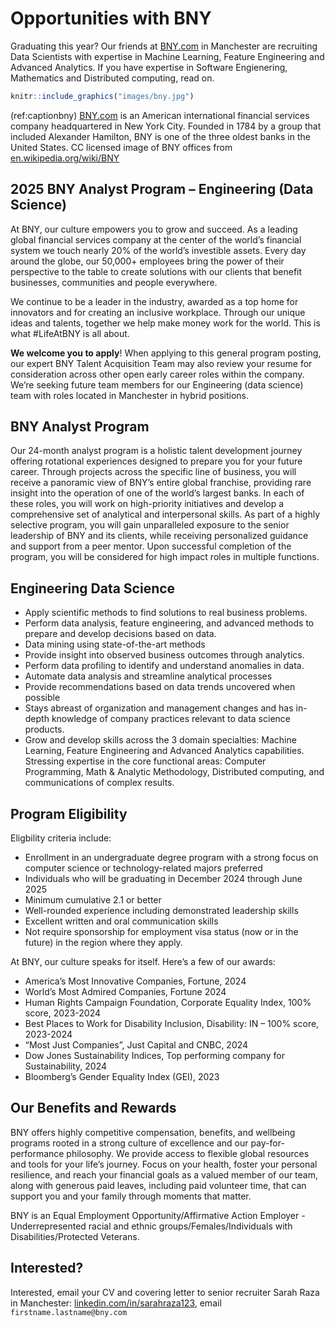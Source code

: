 # Opportunities with BNY {#bny}

Graduating this year? Our friends at [BNY.com](https://www.bny.com) in Manchester are recruiting Data Scientists with expertise in Machine Learning, Feature Engineering and Advanced Analytics. If you have expertise in Software Engienering, Mathematics and Distributed computing, read on.

```r
knitr::include_graphics("images/bny.jpg")
```

(ref:captionbny) [BNY.com](https://www.bny.com) is an American international financial services company headquartered in New York City. Founded in 1784 by a group that included Alexander Hamilton, BNY is one of the three oldest banks in the United States. CC licensed image of BNY offices from [en.wikipedia.org/wiki/BNY](https://en.wikipedia.org/wiki/BNY)


## 2025 BNY Analyst Program – Engineering (Data Science) 
 
At BNY, our culture empowers you to grow and succeed. As a leading global financial services company at the center of the world's financial system we touch nearly 20% of the world's investible assets. Every day around the globe, our 50,000+ employees bring the power of their perspective to the table to create solutions with our clients that benefit businesses, communities and people everywhere. 

We continue to be a leader in the industry, awarded as a top home for innovators and for creating an inclusive workplace. Through our unique ideas and talents, together we help make money work for the world. This is what #LifeAtBNY is all about.
 
**We welcome you to apply**! When applying to this general program posting, our expert BNY Talent Acquisition Team may also review your resume for consideration across other open early career roles within the company. We're seeking future team members for our Engineering (data science) team with roles located in Manchester in hybrid positions.

## BNY Analyst Program {#analyst}
Our 24-month analyst program is a holistic talent development journey offering rotational experiences designed to prepare you for your future career. Through projects across the specific line of business, you will receive a panoramic view of BNY's entire global franchise, providing rare insight into the operation of one of the world's largest banks. In each of these roles, you will work on high-priority initiatives and develop a comprehensive set of analytical and interpersonal skills. As part of a highly selective program, you will gain unparalleled exposure to the senior leadership of BNY and its clients, while receiving personalized guidance and support from a peer mentor. Upon successful completion of the program, you will be considered for high impact roles in multiple functions.
 
## Engineering  Data Science {#eds}

* Apply scientific methods to find solutions to real business problems.
* Perform data analysis, feature engineering, and advanced methods to prepare and develop decisions based on data. 
* Data mining using state-of-the-art methods 
* Provide insight into observed business outcomes through analytics. 
* Perform data profiling to identify and understand anomalies in data. 
* Automate data analysis and streamline analytical processes 
* Provide recommendations based on data trends uncovered when possible 
* Stays abreast of organization and management changes and has in-depth knowledge of company practices relevant to data science products. 
* Grow and develop skills across the 3 domain specialties: Machine Learning, Feature Engineering and Advanced Analytics capabilities. Stressing expertise in the core functional areas: Computer Programming, Math & Analytic Methodology, Distributed computing, and communications of complex results. 
 
## Program Eligibility {#eligibility}

Eligbility criteria include:
 
* Enrollment in an undergraduate degree program with a strong focus on computer science or technology-related majors preferred
* Individuals who will be graduating in December 2024 through June 2025
* Minimum cumulative 2.1 or better
* Well-rounded experience including demonstrated leadership skills
* Excellent written and oral communication skills
* Not require sponsorship for employment visa status (now or in the future) in the region where they apply.


At BNY, our culture speaks for itself. Here's a few of our awards:
 
* America's Most Innovative Companies, Fortune, 2024
* World's Most Admired Companies, Fortune 2024
* Human Rights Campaign Foundation, Corporate Equality Index, 100% score, 2023-2024
* Best Places to Work for Disability Inclusion, Disability: IN – 100% score, 2023-2024 
* “Most Just Companies”, Just Capital and CNBC, 2024
* Dow Jones Sustainability Indices, Top performing company for Sustainability, 2024
* Bloomberg's Gender Equality Index (GEI), 2023
 
 
## Our Benefits and Rewards {#benefits}
 
BNY offers highly competitive compensation, benefits, and wellbeing programs rooted in a strong culture of excellence and our pay-for-performance philosophy. We provide access to flexible global resources and tools for your life's journey. Focus on your health, foster your personal resilience, and reach your financial goals as a valued member of our team, along with generous paid leaves, including paid volunteer time, that can support you and your family through moments that matter. 

BNY is an Equal Employment Opportunity/Affirmative Action Employer - Underrepresented racial and ethnic groups/Females/Individuals with Disabilities/Protected Veterans. 


## Interested? {#sarah}

Interested, email your CV and covering letter to senior recruiter Sarah Raza in Manchester: [linkedin.com/in/sarahraza123](https://www.linkedin.com/in/sarahraza123/), email `firstname.lastname@bny.com`